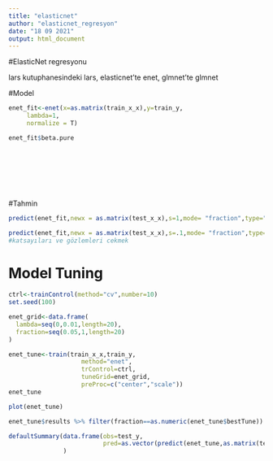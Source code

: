 ```yaml
---
title: "elasticnet"
author: "elasticnet_regresyon"
date: "18 09 2021"
output: html_document
---
```


#ElasticNet regresyonu

lars kutuphanesindeki lars, elasticnet'te enet, glmnet'te glmnet

#Model

```r
enet_fit<-enet(x=as.matrix(train_x_x),y=train_y,
     lambda=1,
     normalize = T)

enet_fit$beta.pure









```

#Tahmin

```r
predict(enet_fit,newx = as.matrix(test_x_x),s=1,mode= "fraction",type="fit")

predict(enet_fit,newx = as.matrix(test_x_x),s=.1,mode= "fraction",type="coefficients")
#katsayıları ve gözlemleri cekmek


```
# Model Tuning

```r
ctrl<-trainControl(method="cv",number=10)
set.seed(100)

enet_grid<-data.frame(
  lambda=seq(0,0.01,length=20),
  fraction=seq(0.05,1,length=20)
)

enet_tune<-train(train_x_x,train_y,
                    method="enet",
                    trControl=ctrl,
                    tuneGrid=enet_grid,
                    preProc=c("center","scale"))
enet_tune

plot(enet_tune)

enet_tune$results %>% filter(fraction==as.numeric(enet_tune$bestTune))

defaultSummary(data.frame(obs=test_y,
                          pred=as.vector(predict(enet_tune,as.matrix(test_x_x))))
               )

```








